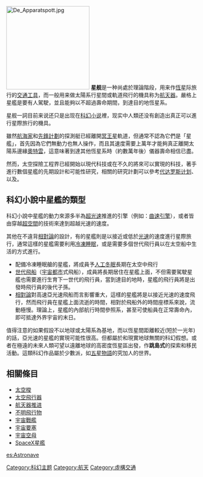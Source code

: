 {{not|星艦奇航記|SpaceX星艦}}
{{Unreferenced|time=2021-08-28T01:42:24+00:00}}
[[File:De_Apparatspott.jpg|220px]]
'''星舰'''是一种尚處於理論階段，用来作[[恆星|恆星]]际旅行的[[交通工具|交通工具]]，而一般用来做太陽系行星間或軌道飛行的機具称为[[航天器|航天器]]。嚴格上星艦是要有人駕駛，並且能夠以不超過壽命期間，到達目的地恆星系。

星舰一詞目前来说还只是出现在[[科幻小说|科幻小说]]裡，现实中人類还没有創造出真正可以進行星際旅行的機具。

雖然[[旅行者1号|航海家]]和[[先锋11号|先鋒計劃]]的探測艇已經離開[[冥王星|冥王星]]軌道，但通常不認為它們是「星艦」，首先因為它們無動力也無人操作，而且其速度需要上萬年才能夠真正離開太陽系邊緣[[奧特雲|奧特雲]]，這意味著到達其他恆星系時（約數萬年後）儀器壽命相信已盡。

然而，太空探險工程界已經開始以現代科技或在不久的將來可以實現的科技，著手進行數個星艦的先期設計和可能性研究，相關的研究計劃可以參考[[代达罗斯计划|代达罗斯计划]]、{{tsl|en|Project Orion|猎户座计划}}以及{{tsl|en|Project Longshot|Longshot計劃}}。

==科幻小說中星艦的類型==
科幻小說中星艦的動力來源多半為[[超光速|超光速]]推進的引擎（例如：[[曲速引擎|曲速引擎]]），或者皆由穿越[[超空間|超空間]]的技術來達到超越光速的速度。

其他在不違背[[相對論|相對論]]的設計，有的星艦則是以接近或低於[[光速|光速]]的速度進行星際旅行，通常這樣的星艦需要利用[[人體冷凍技術|冷凍睡眠]]，或是需要多個世代飛行員以在太空船中生活的方式進行。

*配備冷凍睡眠艙的星艦，將成員予[[人工冬眠|人工冬眠]]長期在太空中飛行
*[[世代飛船|世代飛船]]（[[宇宙都市|宇宙都市]]式飛船），成員將長期居住在星艦上面，不但需要駕駛星艦也需要進行生育下一世代的飛行員，當到達目的地時，星艦的飛行員將是出發時飛行員的後代子孫。
*[[相對論|相對論]]對高速亞光速飛船而言影響重大，這樣的星艦將是以接近光速的速度飛行，然而飛行員在星艦上面流逝的時間，相對於飛船外的時間座標系來說，流動極慢。理論上，星艦的內部航行時間參照系，甚至可使船員在正常壽命內，即可抵達外界宇宙的末日。

值得注意的如果假設不以地球或太陽系為基地，而以恆星間距離較近(短於一光年)的話，亞光速的星艦的實現可能性很高。但都屬於和現實地球無關的科幻假想。或者在極遠的未來人類可望以遠離地球的高密度恆星區出發，作'''跳島式'''的探索和移民活動。這類科幻作品屬於少數派，如[[五星物語|五星物語]]的究加人的世界。

== 相關條目 ==
*[[太空梭|太空梭]]
*[[太空飛行器|太空飛行器]]
*[[航天器推进|航天器推进]]
*[[不明飛行物|不明飛行物]]
*[[宇宙戰艦|宇宙戰艦]]
*[[宇宙要塞|宇宙要塞]]
*[[宇宙空母|宇宙空母]]
*[[SpaceX星艦|SpaceX星艦]]


[[Category:科幻主题|Category:科幻主题]]
[[Category:航天|Category:航天]]
[[Category:虛構交通|Category:虛構交通]]

[[es:Astronave|es:Astronave]]